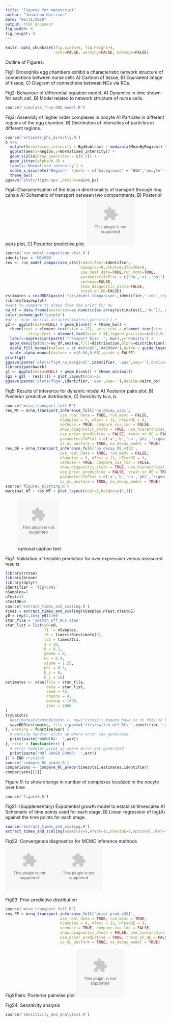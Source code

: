 ```yaml
---
title: "Figures for manuscript"
author: "Jonathan Harrison"
date: "06/11/2018"
output: html_document
fig_width: 6
fig_height: 4
---
```

```r
knitr::opts_chunk$set(fig.width=6, fig.height=4,
                      echo=FALSE, warning=FALSE, message=FALSE)
```
Outline of Figures:

Fig1: Drosophila egg chambers exhibit a characteristic network structure of connections between nurse cells A) Cartoon of tissue, B) Equivalent image of tissue, C) Diagram of connections between NCs via RCs.


Fig2: Behaviour of differential equation model. A) Dynamics in time shown for each cell, B) Model related to network structure of nurse cells.
```r
source('simulate_from_ODE_model.R')
```

Fig3: Assembly of higher order complexes in oocyte A) Particles in different regions of the egg chamber, B) Distribution of intensities of particles in different regions.

```r
source('estimate_phi_directly.R')
b %>% 
  mutate(Normalised_intensity = BgdSubtract / median(a$MeanByRegion)) %>%
  ggplot(aes(x=Region,y=Normalised_intensity)) +
  geom_violin(draw_quantiles = c(0.5)) +
  geom_jitter(alpha=0.3) +
  labs(y='Normalised intensity') +
  scale_x_discrete("Region", labels = c("background" = "BGD","oocyte" = "OO","nurse_cells" = "NC")) +
  theme_bw()
ggsave('plots/fig3d.eps',device=cairo_ps)
```


Fig4: Characterisation of the bias in directionality of transport through ring canals A) Schematic of transport between two compartments, B) Posterior pairs plot, C) Posterior predictive plot.
![optional caption text](plots/fig4_schematic.eps){ width=30% }
```r
source('run_model_comparison_stst.R')
identifier = 'MCv500'
res <- run_model_comparison_stst(identifier=identifier,
                                 nSamples=9,nTest=0,nTestOE=0,
                                 use_real_data=TRUE,run_mcmc=TRUE,
                                 parametersToPlot = c('nu','xi','phi'),
                                 verbose=FALSE,
                                 show_diagnostic_plots=FALSE,
                                 train_on_OE=FALSE)
estimates = readRDS(paste('fits/model_comparison',identifier,'.rds',sep='')) 
library(bayesplot)
#want to compare to draws from the prior for nu
nu_df = data.frame(posterior=as.numeric(as.array(estimates)[,,'nu']), prior=0.5 + 0.5*runif(4000)) %>% tidyr::gather(key=distribution,value=nu)
color_scheme_get("purple")
#g2 <- mcmc_dens(as.array(estimates),pars='nu') +
g2 <- ggplot(data=NULL) + geom_blank() + theme_bw() +
  theme(text = element_text(size = 12), axis.text = element_text(size = 12),
          strip.text = element_text(size = 8),legend.position=c(0.2,0.7)) + 
  labs(x=expression(paste('Transport bias  ', nu)),y='Density') + 
  geom_density(data=nu_df,aes(nu,fill=distribution,alpha=distribution)) + 
  scale_fill_manual(values = c('#e5cce5','#400040'),guide = guide_legend(title = 'Distribution')) + 
  scale_alpha_manual(values = c(0.66,0.66),guide = FALSE)
print(g2)
ggsave(paste('plots/fig4_nu_marginal',identifier,'.eps',sep=''),device=cairo_ps)
library(patchwork)
g1 <- ggplot(data=NULL) + geom_blank() + theme_minimal()
{g1 + g2} - res[[1]] + plot_layout(ncol=1)
ggsave(paste('plots/fig4',identifier,'.eps',sep=''),device=cairo_ps)
```

Fig5: Results of inference for dynamic model A) Posterior pairs plot, B) Posterior predictive distribution, C) Sensitivity to a, b.
```r
source('mrna_transport_full.R')
res_WT = mrna_transport_inference_full('no_decay_v331',
						use_real_data = TRUE, run_mcmc = FALSE,
						nSamples = 9, nTest = 11, nTestOE = 9,
						verbose = TRUE, compare_via_loo = FALSE,
						show_diagnostic_plots = TRUE, use_hierarchical_model = FALSE,
						use_prior_predictive = FALSE, train_on_OE = FALSE,
						parametersToPlot = c('a','b','nu','phi','sigma'),
						is_nu_uniform = TRUE, no_decay_model = TRUE)
res_OE = mrna_transport_inference_full('no_decay_OE_v332',
						use_real_data = TRUE, run_mcmc = FALSE,
						nSamples = 9, nTest = 11, nTestOE = 9,
						verbose = TRUE, compare_via_loo = FALSE,
						show_diagnostic_plots = TRUE, use_hierarchical_model = FALSE,
						use_prior_predictive = FALSE, train_on_OE = TRUE,
						parametersToPlot = c('a','b','nu','phi','sigma'),
						is_nu_uniform = TRUE, no_decay_model = TRUE)
source('figure5_plotting.R')
marginal_WT + res_WT + plot_layout(ncol=1,height=c(1,3))
```

![optional caption text](plots/posterior_predno_decay_v331.eps){ width=30% }

Fig7: Validation of testable prediction for over expression versus measured results.  
```r
library(rstan)
library(broom)
library(dplyr)
identifier = 'fig7v001'
nSamples=9
nTest=11
nTestOE=9
source('extract_times_and_scaling.R')
times = extract_times_and_scaling(nSamples,nTest,nTestOE)
y0 = rep(1,16); y0[1]=0
stan_file = 'switch_off_RCs.stan'
stan_list = list(y0=y0,
                 T1  = nSamples,                 
                 t0 = times$t0$estimate[3],
                 ts1 = times$ts1,                 
                 a = 10,
                 b = 0.2,
                 gamma = 0,
                 nu = 0.9,
                 sigma = 1.25,
                 phi = 0.3,
                 b_i = 8,
                 b_j = 16)
estimates <- stan(file = stan_file,
                  data = stan_list,
                  seed = 42,
                  chains = 4,
                  warmup = 1000,
                  iter = 2000
)
tryCatch({
  #estimates@stanmodel@dso <- new("cxxdso") #seems have to do this to be able to save :S
  saveRDS(estimates, file = paste('fits/switch_off_RCs_',identifier,'.rds',sep='')) # to load use readRDS("fit.rds")
}, warning = function(war) {  
  # warning handler picks up where error was generated
  print(paste("WARNING:  ",war))
}, error = function(err) {  
  # error handler picks up where error was generated
  print(paste("NOT SAVED ERROR:  ",err))
}) # END tryCatch
source('compare_RC_preds.R')
comparisons <- compare_RC_preds(times$ts1,estimates,identifier)
comparisons[[1]]
```

Figure 9: to show change in number of complexes localized in the oocyte over time

```r
source('figure9.R')
```


FigS1: (Supplementary) Exponential growth model to establish timescales A) Schematic of time points used for each stage, B) Linear regression of log(A) against the time points for each stage.
```r
source('extract_times_and_scaling.R')
extract_times_and_scaling(nSamples=9,nTest=11,nTestOE=9,optional_plot=TRUE)
```

FigS2: Convergence diagnostics for MCMC inference methods
![MCMC trace corresponding to Figure 4](plots/traceMCv321.eps){ width=30% }
![MCMC trace corresponding to Figure 5](plots/traceno_decay_v331.eps){ width=30% }


FigS3: Prior predictive distribution
```r
source('mrna_transport_full.R')
res_PP = mrna_transport_inference_full('prior_pred_v391',
						use_real_data = TRUE, run_mcmc = TRUE,
						nSamples = 9, nTest = 11, nTestOE = 9,
						verbose = TRUE, compare_via_loo = FALSE,
						show_diagnostic_plots = FALSE, use_hierarchical_model = FALSE,
						use_prior_predictive = TRUE, train_on_OE = FALSE,
						is_nu_uniform = TRUE, no_decay_model = TRUE)
```

FigSPairs: Posterior pairwise plot
![optional caption text](plots/pairsno_decay_v331.eps){ width=30% }

FigS4: Sensitivity analysis
```r
source('sensitivity_and_analytics.R')
```

